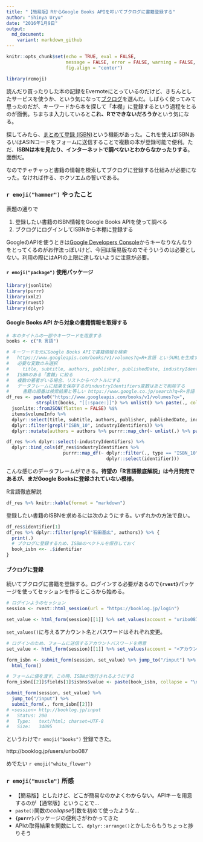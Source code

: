 ```yaml
---
title: "【簡易版】RからGoogle Books APIを叩いてブクログに書籍登録する" 
author: "Shinya Uryu"
date: "2016年1月9日"
output: 
  md_document:
    variant: markdown_github
---
```


```r
knitr::opts_chunk$set(echo = TRUE, eval = FALSE, 
                      message = FALSE, error = FALSE, warning = FALSE,
                      fig.align = "center")
```

```r
library(remoji)
```

読んだり買ったりした本の記録をEvernoteにとっているのだけど、きちんとしたサービスを使うか、という気になって[ブクログ](http://booklog.jp)を選んだ。しばらく使ってみて思ったのだが、キーワードから本を探して「本棚」に登録するという過程をとるのが面倒。ちまちま入力していると**これ、Rでできないだろうか**という気になる。

探してみたら、[まとめて登録 (ISBN)](http://booklog.jp/input)という機能があった。これを使えばISBNあるいはASINコードをフォームに送信することで複数の本が登録可能で便利。ただ、**ISBNは本を見たり、インターネットで調べないとわからなかったりする**。面倒だ。

なのでチャチャっと書籍の情報を検索してブクログに登録する仕組みが必要になった。なければ作る、ホクソエムの誓いである。

### `r emoji("hammer")` やったこと

表題の通りで

1. 登録したい書籍のISBN情報をGoogle Books APIを使って調べる
2. ブクログにログインしてISBNから本棚に登録する

GoogleのAPIを使うときは[Google Developers Console](https://console.developers.google.com/)からキーなりなんなりをとってくるのがお作法っぽいけど、今回は簡易版なのでそういうのは必要としない。利用の際にはAPIの上限に達しないように注意が必要。

#### `r emoji("package")` 使用パッケージ

```r
library(jsonlite)
library(purrr)
library(xml2)
library(rvest)
library(dplyr)
```

#### Google Books API から対象の書籍情報を取得する

```r
# 本のタイトルの一部やキーワードを用意する
books <- c("R 言語")

# キーワードを元にGoogle Books APIで書籍情報を検索
#   https://www.googleapis.com/books/v1/volumes?q=R+言語 というURLを生成する
#   必要な変数のみ選択
#     title, subtitle, authors, publisher, publishedDate, industryIdentifiers
#   ISBNのある「書籍」に絞る
#   複数の著者がいる場合、リストからベクトルにする
#   データフレームに結果を保存するがindustryIdentifiers変数はあとで削除する
#     書籍の順番は検索結果と等しい https://www.google.co.jp/search?q=R+言語
df_res <- paste0("https://www.googleapis.com/books/v1/volumes?q=",
           strsplit(books, "[[:space:]]") %>% unlist() %>% paste(., collapse = "+")) %>% 
  jsonlite::fromJSON(flatten = FALSE) %$% 
  items$volumeInfo %>% 
  dplyr::select(title, subtitle, authors, publisher, publishedDate, industryIdentifiers) %>% 
  dplyr::filter(grepl("ISBN_10", industryIdentifiers)) %>% 
  dplyr::mutate(authors = authors %>% purrr::map_chr(~ unlist(.) %>% paste(., collapse = ", ")))

df_res %<>% dplyr::select(-industryIdentifiers) %>% 
  dplyr::bind_cols(df_res$industryIdentifiers %>% 
                     purrr::map_df(~ dplyr::filter(., type == "ISBN_10") %>% 
                                     dplyr::select(identifier)))
```

こんな感じのデータフレームができる。**待望の「R言語徹底解説」は今月発売であるが、まだGoogle Booksに登録されていない模様。**

R言語徹底解説


```r
df_res %>% knitr::kable(format = "markdown")
```

登録したい書籍のISBNを求めるには次のようにする。いずれかの方法で良い。

```r
df_res$identifier[1]
df_res %>% dplyr::filter(grepl("石田基広", authors)) %>% {
  print(.)
  # ブクログに登録するため、ISBNのベクトルを保存しておく
  book_isbn <<- .$identifier
}
```

#### ブクログに登録

続いてブクログに書籍を登録する。ログインする必要があるので**`{rvest}`**パッケージを使ってセッションを作るところから始める。

```r
# ログインようのセッション
session <- rvest::html_session(url = "https://booklog.jp/login")
```

```r
set_value <- html_form(session)[[1]] %>% set_values(account = "uribo087", password = "watermelon")
```

`set_values()`に与えるアカウント名とパスワードはそれぞれ変更。

```r
# ログインのため、フォームに送信するアカウントパスワードを用意
set_value <- html_form(session)[[1]] %>% set_values(account = "<アカウント名>", password = "<パスワード>")
```

```r
form_isbn <- submit_form(session, set_value) %>% jump_to("/input") %>% 
  html_form()

# フォームに値を渡す。この時、ISBNが改行されるようにする
form_isbn[[2]]$fields[1]$isbns$value <- paste(book_isbn, collapse = "\n")

submit_form(session, set_value) %>% 
  jump_to("/input") %>% 
  submit_form(., form_isbn[[2]])
# <session> http://booklog.jp/input
#   Status: 200
#   Type:   text/html; charset=UTF-8
#   Size:   34095
```

というわけで`r emoji("books")` 登録できた。

http://booklog.jp/users/uribo087

めでたい `r emoji("white_flower")`

### `r emoji("muscle")` 所感

* 【簡易版】としたけど、どこが簡易なのかよくわからない。APIキーを用意するのが【通常版】ということで...
* `paste()`関数の*collapse*引数を初めて使ったような...
* **`{purrr}`**パッケージの便利さがわかってきた
* APIの取得結果を関数にして、`dplyr::arrange()`とかしたらもうちょっと捗りそう
